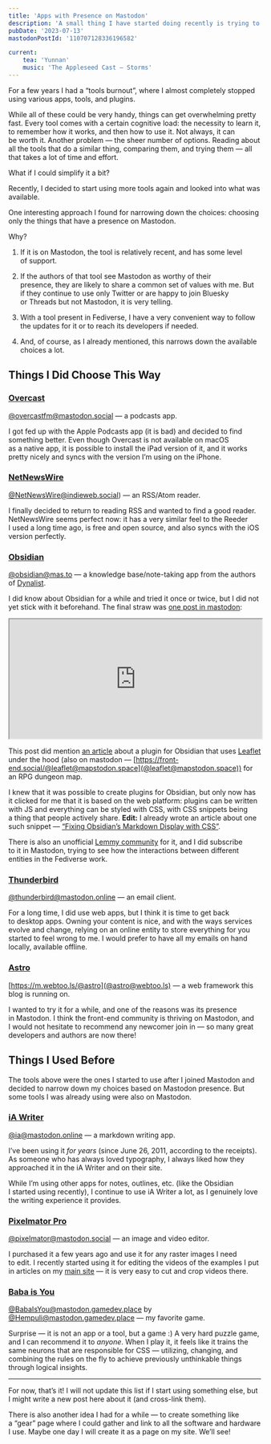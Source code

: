 ```yaml
---
title: 'Apps with Presence on Mastodon'
description: 'A small thing I have started doing recently is trying to choose an app that I’m going to use for some purpose based on its presence in Mastodon.'
pubDate: '2023-07-13'
mastodonPostId: '110707128336196582'

current:
	tea: 'Yunnan'
	music: 'The Appleseed Cast — Storms'
---
```



For a few years I had a “tools burnout”, where I almost completely stopped using various apps, tools, and plugins.

While all of these could be very handy, things can get overwhelming pretty fast. Every tool comes with a certain cognitive load: the necessity to learn it, to remember how it works, and then how to use it. Not always, it can be worth it. Another problem — the sheer number of options. Reading about all the tools that do a similar thing, comparing them, and trying them — all that takes a lot of time and effort.

What if I could simplify it a bit?

Recently, I decided to start using more tools again and looked into what was available.

One interesting approach I found for narrowing down the choices: choosing only the things that have a presence on Mastodon.

Why?

1. If it is on Mastodon, the tool is relatively recent, and has some level of support.

2. If the authors of that tool see Mastodon as worthy of their presence, they are likely to share a common set of values with me. But if they continue to use only Twitter or are happy to join Bluesky or Threads but not Mastodon, it is very telling.

3. With a tool present in Fediverse, I have a very convenient way to follow the updates for it or to reach its developers if needed.

4. And, of course, as I already mentioned, this narrows down the available choices a lot.

## Things I Did Choose This Way

### [Overcast](https://overcast.fm/)

[@overcastfm@mastodon.social](https://mastodon.social/@overcastfm) — a podcasts app.

I got fed up with the Apple Podcasts app (it is bad) and decided to find something better. Even though Overcast is not available on macOS as a native app, it is possible to install the iPad version of it, and it works pretty nicely and syncs with the version I’m using on the iPhone.

### [NetNewsWire](https://netnewswire.com/)

[@NetNewsWire@indieweb.social](https://indieweb.social/@NetNewsWire)) — an RSS/Atom reader.

I finally decided to return to reading RSS and wanted to find a good reader. NetNewsWire seems perfect now: it has a very similar feel to the Reeder I used a long time ago, is free and open source, and also syncs with the iOS version perfectly.

### [Obsidian](https://obsidian.md/)

[@obsidian@mas.to](https://mas.to/@obsidian) — a knowledge base/note-taking app from the authors of [Dynalist](https://dynalist.io/).

I did know about Obsidian for a while and tried it once or twice, but I did not yet stick with it beforehand. The final straw was [one post in mastodon](https://chirp.enworld.org/@phd20/110678570703135302):

<iframe src="https://chirp.enworld.org/@phd20/110678570703135302/embed" width="100%" style="height: 17em" allowfullscreen="allowfullscreen" sandbox="allow-scripts allow-same-origin allow-popups allow-popups-to-escape-sandbox allow-forms"></iframe>

This post did mention [an article](https://phd20.com/blog/quick-dungeon-map-prep-obsidian/) about a plugin for Obsidian that uses [Leaflet](https://leafletjs.com/) under the hood (also on mastodon — [https://front-end.social/@leaflet@mapstodon.space](@leaflet@mapstodon.space)) for an RPG dungeon map.

I knew that it was possible to create plugins for Obsidian, but only now has it clicked for me that it is based on the web platform: plugins can be written with JS and everything can be styled with CSS, with CSS snippets being a thing that people actively share. **Edit:** I already wrote an article about one such snippet — [“Fixing Obsidian’s Markdown Display with CSS”](/fixing-obsidians-markdown-display-with-css/).

There is also an unofficial [Lemmy community](https://lemmy.world/c/obsidianmd) for it, and I did subscribe to it in Mastodon, trying to see how the interactions between different entities in the Fediverse work.

### [Thunderbird](https://thunderbird.net/)

[@thunderbird@mastodon.online](https://mastodon.online/@thunderbird) — an email client.

For a long time, I did use web apps, but I think it is time to get back to desktop apps. Owning your content is nice, and with the ways services evolve and change, relying on an online entity to store everything for you started to feel wrong to me. I would prefer to have all my emails on hand locally, available offline.

### [Astro](https://astro.build/)

[https://m.webtoo.ls/@astro](@astro@webtoo.ls) — a web framework this blog is running on.

I wanted to try it for a while, and one of the reasons was its presence in Mastodon. I think the front-end community is thriving on Mastodon, and I would not hesitate to recommend any newcomer join in — so many great developers and authors are now there!

## Things I Used Before

The tools above were the ones I started to use after I joined Mastodon and decided to narrow down my choices based on Mastodon presence. But some tools I was already using were also on Mastodon.

### [iA Writer](https://ia.net/writer)

[@ia@mastodon.online](https://mastodon.online/@ia) — a markdown writing app.

I’ve been using it _for years_ (since June 26, 2011, according to the receipts). As someone who has always loved typography, I always liked how they approached it in the iA Writer and on their site.

While I’m using other apps for notes, outlines, etc. (like the Obsidian I started using recently), I continue to use iA Writer a lot, as I genuinely love the writing experience it provides.

### [Pixelmator Pro](https://www.pixelmator.com/pro/)

[@pixelmator@mastodon.social](https://mastodon.social/@pixelmator) — an image and video editor.

I purchased it a few years ago and use it for any raster images I need to edit. I recently started using it for editing the videos of the examples I put in articles on my [main site](https://kizu.dev) — it is very easy to cut and crop videos there.

### [Baba is You](https://www.hempuli.com/baba/)

[@BabaIsYou@mastodon.gamedev.place](https://mastodon.gamedev.place/@BabaIsYou) by [@Hempuli@mastodon.gamedev.place](https://mastodon.gamedev.place/@Hempuli) — my favorite game.

Surprise — it is not an app or a tool, but a game :) A very hard puzzle game, and I can recommend it to _anyone_. When I play it, it feels like it trains the same neurons that are responsible for CSS — utilizing, changing, and combining the rules on the fly to achieve previously unthinkable things through logical insights.

- - -

For now, that’s it! I will not update this list if I start using something else, but I might write a new post here about it (and cross-link them).

There is also another idea I had for a while — to create something like a “gear” page where I could gather and link to all the software and hardware I use. Maybe one day I will create it as a page on my site. We’ll see!
